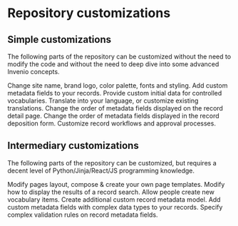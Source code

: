 

# Repository customizations

## Simple customizations

The following parts of the repository can be customized without the need to modify the code and without the need to deep dive into some advanced Invenio concepts.

<Cards>
<Card title='Branding' arrow href="/customize/branding/theme">Change site name, brand logo, color palette, fonts and styling.</Card>
<Card title='Custom fields' arrow href="/customize/record/custom_fields">Add custom metadata fields to your records.</Card>
<Card title='Vocabularies' arrow href="/customize/vocabularies/initial_data">Provide custom initial data for controlled vocabularies.</Card>
<Card title='Translations' arrow href="/customize/translations">Translate into your language, or customize existing translations.</Card>
<Card title='Record landing page' arrow href="/customize/record/detail">Change the order of metadata fields displayed on the record detail page.</Card>
<Card title='Record deposition' arrow href="/customize/record/deposit">Change the order of metadata fields displayed in the record deposition form.</Card>
<Card title='Record workflows' arrow href="/customize/workflows">Customize record workflows and approval processes.</Card>
</Cards>


## Intermediary customizations

The following parts of the repository can be customized, but requires a decent level of Python/Jinja/React/JS programming knowledge.

<Cards>
<Card title='Page templates' arrow href="/customize/branding/layout">Modify pages layout, compose & create your own page templates.</Card>
<Card title='Search results' arrow href="/customize/record/search">Modify how to display the results of a record search.</Card>
<Card title='Editable vocabularies' arrow href="/customize/vocabularies/editable">Allow people create new vocabulary items.</Card>
<Card title='Create record model' arrow href="/customize/record/new_model">Create additional custom record metadata model.</Card>
<Card title='Complex custom fields' arrow href="/customize/record/complex_fields">Add custom metadata fields with complex data types to your records.</Card>
<Card title='Complex validation' arrow href="/customize/record/complex_validation">Specify complex validation rules on record metadata fields.</Card>
</Cards>
